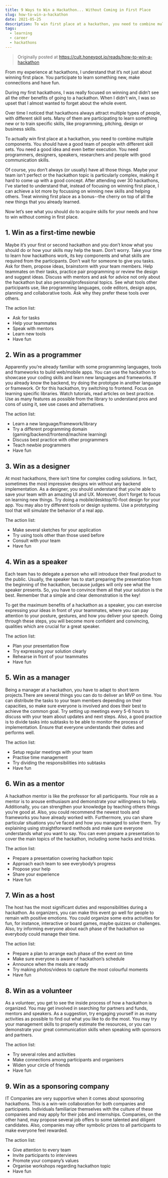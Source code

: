 ```yaml
---
title: 9 Ways to Win a Hackathon... Without Coming in First Place
slug: how-to-win-a-hackathon
date: 2021-05-25
description: To win first place at a hackathon, you need to combine multiple components... and that's not always possible. Here's how to make the most of your next hackathon without coming in 'first place'.
tags:
  - learning 
  - career 
  - hackathons
---
```


> Originally posted at https://cult.honeypot.io/reads/how-to-win-a-hackathon

From my experience at hackathons, I understand that it’s not just about winning first place. You participate to learn something new, make connections and have fun.

During my first hackathons, I was really focused on winning and didn’t see all the other benefits of going to a hackathon. When I didn’t win, I was so upset that I almost wanted to forget about the whole event.

Over time I noticed that hackathons always attract multiple types of people, with different skill sets. Many of them are participating to learn something new or to train specific skills, like programming, pitching, design or business skills.

To actually win first place at a hackathon, you need to combine multiple components. You should have a good team of people with different skill sets. You need a good idea and even better execution. You need programmers, designers, speakers, researchers and people with good communication skills.

Of course, you don’t always (or usually) have all those things. Maybe your team isn't perfect or the hackathon topic is particularly complex, making it hard to come up with a good concept. After attending over 30 hackathons, I’ve started to understand that, instead of focusing on winning first place, I can achieve a lot more by focussing on winning new skills and helping others. Treat winning first place as a bonus--the cherry on top of all the new things that you already learned.

Now let’s see what you should do to acquire skills for your needs and how to win without coming in first place.

## 1. Win as a first-time newbie

Maybe it’s your first or second hackathon and you don’t know what you should do or how your skills may help the team. Don’t worry. Take your time to learn how hackathons work, its key components and what skills are required from the participants. Don’t wait for someone to give you tasks. Ask for them, propose ideas, brainstorm with your team members. Help teammates on their tasks, practice pair programming or review the design and suggest ideas. Discuss with mentors and ask for advice not only about the hackathon but also personal/professional topics. See what tools other participants use, like programming languages, code editors, design apps, planning and collaborative tools. Ask why they prefer these tools over others.

The action list:

- Ask for tasks
- Help your teammates
- Speak with mentors
- Learn new tools
- Have fun

## 2. Win as a programmer

Apparently you’re already familiar with some programming languages, tools and frameworks to build web/mobile apps. You can use the hackathon to showcase your coding skills and learn new languages and frameworks. If you already know the backend, try doing the prototype in another language or framework. Or for this hackathon, try switching to frontend. Focus on learning specific libraries. Watch tutorials, read articles on best practice. Use as many features as possible from the library to understand pros and cons of using it, see use cases and alternatives.

The action list:

- Learn a new language/framework/library
- Try a different programming domain (gaming/backend/frontend/machine learning)
- Discuss best practice with other programmers
- Teach newbie programmers
- Have fun

## 3. Win as a designer

At most hackathons, there isn’t time for complex coding solutions. In fact, sometimes the most impressive designs win without any backend implementation. As a designer, you should understand that you’re able to save your team with an amazing UI and UX. Moreover, don’t forget to focus on learning new things. Try doing a mobile/desktop/10-foot design for your app. You may also try different tools or design systems. Use a prototyping tool that will simulate the behavior of a real app.

The action list:

- Make several sketches for your application
- Try using tools other than those used before 
- Consult with your team
- Have fun

## 4. Win as a speaker

Each team has to delegate a person who will introduce their final product to the public. Usually, the speaker has to start preparing the presentation from the beginning of the hackathon, because judges will only see what the speaker presents. So, you have to convince them all that your solution is the best. Remember that a simple and clear demonstration is the key!

To get the maximum benefits of a hackathon as a speaker, you can exercise expressing your ideas in front of your teammates, where you can pay attention to your posture, gestures, and how you deliver your speech. Going through these steps, you will become more confident and convincing, qualities which are crucial for a great speaker.

The action list:

- Plan your presentation flow
- Try expressing your solution clearly
- Rehearse in front of your teammates 
- Have fun

## 5. Win as a manager

Being a manager at a hackathon, you have to adapt to short term projects.There are several things you can do to deliver an MVP on time. You can distribute the tasks to your team members depending on their capacities, so make sure everyone is involved and does their best to achieve the common goal. Try setting up meetings every 5-6 hours to discuss with your team about updates and next steps. Also, a good practice is to divide tasks into subtasks to be able to monitor the process of implementation. Ensure that everyone understands their duties and performs well. 

The action list:

- Setup regular meetings with your team
- Practise time management
- Try dividing the responsibilities into subtasks
- Have fun

## 6. Win as a mentor

A hackathon mentor is like the professor for all participants. Your role as a mentor is to arouse enthusiasm and demonstrate your willingness to help. Additionally, you can strengthen your knowledge by teaching others things you’re good at. Also, you could recommend the newest tools and frameworks you have already worked with. Furthermore, you can share particular situations you’ve faced and how you managed to solve them. Try explaining using straightforward methods and make sure everyone understands what you want to say. You can even prepare a presentation to cover the main topics of the hackathon, including some hacks and tricks. 

The action list:

- Prepare a presentation covering hackathon topic
- Approach each team to see everybody’s progress
- Propose your help
- Share your experience 
- Have fun

## 7. Win as a host

The host has the most significant duties and responsibilities during a hackathon. As organizers, you can make this event go well for people to remain with positive emotions. You could organize some extra activities for fun, for instance, interactive or board games, maybe quizzes or challenges. Also, try informing everyone about each phase of the hackathon so everybody could manage their time.

The action list:

- Prepare a plan to arrange each phase of the event on time
- Make sure everyone is aware of hackathon’s schedule
- Announce when the meals are ready
- Try making photos/videos to capture the most colourful moments
- Have fun

## 8. Win as a volunteer

As a volunteer, you get to see the inside process of how a hackathon is organized. You may get involved in searching for partners and funds, mentors and speakers. As a suggestion, try engaging yourself in as many activities as possible to find out what you like to do the most. You may try your management skills to properly estimate the resources, or you can demonstrate your great communication skills when speaking with sponsors and partners.

The action list:

- Try several roles and activities
- Make connections among participants and organisers
- Widen your circle of friends
- Have fun

## 9. Win as a sponsoring company

IT Companies are very supportive when it comes about sponsoring hackathons. This is a win-win collaboration for both companies and participants. Individuals familiarize themselves with the culture of these companies and may apply for their jobs and internships. Companies, on the other hand, may propose several job offers to some talented and diligent candidates. Also, companies may offer symbolic prizes to all participants to make everyone feel rewarded.

The action list:

- Give attention to every team
- Invite participants to interviews
- Promote your company’s values
- Organise workshops regarding hackathon topic
- Have fun
